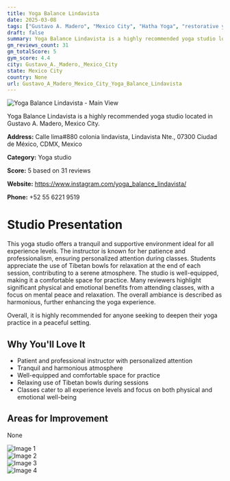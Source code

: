 ```yaml
---
title: Yoga Balance Lindavista
date: 2025-03-08
tags: ["Gustavo A. Madero", "Mexico City", "Hatha Yoga", "restorative yoga", "tranquil atmosphere", "professional instruction", "Gustavo A. Madero, Mexico City"]  
draft: false
summary: Yoga Balance Lindavista is a highly recommended yoga studio located in Gustavo A. Madero, Mexico City.
gm_reviews_count: 31
gm_totalScore: 5
gym_score: 4.4
city: Gustavo_A._Madero,_Mexico_City
state: Mexico City
country: None
url: Gustavo_A_Madero_Mexico_City_Yoga_Balance_Lindavista
---
```


<div className="aspect-[16/9] relative my-8">
  <img 
    src="https://lh5.googleusercontent.com/p/AF1QipPzDk-b1xBu66zJRz3F2uhN5IMGVaadur7ZjvXm=w1920-h1080-k-no"
    alt="Yoga Balance Lindavista - Main View"
    className="object-cover absolute inset-0 w-full h-full rounded-lg"
  />
</div>

Yoga Balance Lindavista is a highly recommended yoga studio located in Gustavo A. Madero, Mexico City.

**Address:** Calle lima#880 colonia lindavista, Lindavista Nte., 07300 Ciudad de México, CDMX, Mexico

**Category:** Yoga studio

**Score:** 5 based on 31 reviews

**Website:** https://www.instagram.com/yoga_balance_lindavista/

**Phone:** +52 55 6221 9519

# Studio Presentation

This yoga studio offers a tranquil and supportive environment ideal for all experience levels. The instructor is known for her patience and professionalism, ensuring personalized attention during classes. Students appreciate the use of Tibetan bowls for relaxation at the end of each session, contributing to a serene atmosphere. The studio is well-equipped, making it a comfortable space for practice. Many reviewers highlight significant physical and emotional benefits from attending classes, with a focus on mental peace and relaxation. The overall ambiance is described as harmonious, further enhancing the yoga experience.

Overall, it is highly recommended for anyone seeking to deepen their yoga practice in a peaceful setting.

## Why You'll Love It

- Patient and professional instructor with personalized attention
- Tranquil and harmonious atmosphere
- Well-equipped and comfortable space for practice
- Relaxing use of Tibetan bowls during sessions
- Classes cater to all experience levels and focus on both physical and emotional well-being

## Areas for Improvement

None

<div className="grid grid-cols-1 xl:grid-cols-2 gap-4 my-8">
<div className="aspect-[4/3] relative"><img src="https://lh5.googleusercontent.com/p/AF1QipOeRNdVkE-hkuzmGmWcTOMAV0sSisBFFCuTFinh=w1920-h1080-k-no" alt="Image 1" className="object-cover absolute inset-0 w-full h-full rounded-lg" /></div>
<div className="aspect-[4/3] relative"><img src="https://lh5.googleusercontent.com/p/AF1QipORUejZQpqibQsox48Xe0bL8YRu9-S4Uc0DuCtN=w1920-h1080-k-no" alt="Image 2" className="object-cover absolute inset-0 w-full h-full rounded-lg" /></div>
<div className="aspect-[4/3] relative"><img src="https://lh5.googleusercontent.com/p/AF1QipPrmnwAGkr8s8rVe7nbu6Rc4xtDZi6AoIF2Bt5z=w1920-h1080-k-no" alt="Image 3" className="object-cover absolute inset-0 w-full h-full rounded-lg" /></div>
<div className="aspect-[4/3] relative"><img src="https://lh5.googleusercontent.com/p/AF1QipNEx3tOGSlMw9zQNmNdcJZ69RtsZDHpa4VsytqB=w1920-h1080-k-no" alt="Image 4" className="object-cover absolute inset-0 w-full h-full rounded-lg" /></div>
</div>